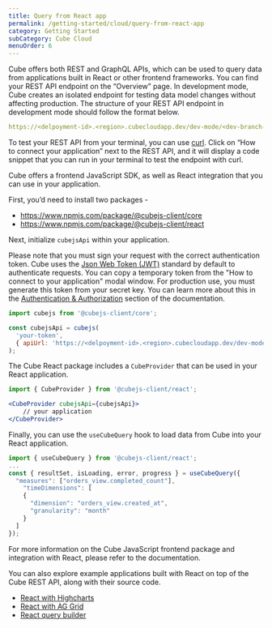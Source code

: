 ```yaml
---
title: Query from React app
permalink: /getting-started/cloud/query-from-react-app
category: Getting Started
subCategory: Cube Cloud
menuOrder: 6
---
```


Cube offers both REST and GraphQL APIs, which can be used to query data from applications built in React or other frontend frameworks. 
You can find your REST API endpoint on the “Overview” page. In development mode, Cube creates an isolated endpoint for testing data model changes without affecting production. 
The structure of your REST API endpoint in development mode should follow the format below.

```yaml
https://<delpoyment-id>.<region>.cubecloudapp.dev/dev-mode/<dev-branch-name>/cubejs-api/v1
```

To test your REST API from your terminal, you can use [curl](https://curl.se/). Click on “How to connect your application” next to the REST API, and it will display a code snippet that you can run in your terminal to test the endpoint with curl.

<Diagram 
  alt="Querying Cube with curl"
  src="https://ucarecdn.com/30f90999-dd1b-495c-97c7-4656e61e65c1/"
/>

Cube offers a frontend JavaScript SDK, as well as React integration that you can use in your application.

First, you’d need to install two packages - 

- https://www.npmjs.com/package/@cubejs-client/core
- https://www.npmjs.com/package/@cubejs-client/react

Next, initialize `cubejsApi` within your application.

Please note that you must sign your request with the correct authentication token. Cube uses the [Json Web Token (JWT)](https://jwt.io/) standard by default to authenticate requests. You can copy a temporary token from the "How to connect to your application" modal window. For production use, you must generate this token from your secret key. You can learn more about this in the [Authentication & Authorization](/security) section of the documentation.

```jsx
import cubejs from '@cubejs-client/core';

const cubejsApi = cubejs(
  'your-token',
  { apiUrl: 'https://<delpoyment-id>.<region>.cubecloudapp.dev/dev-mode/<dev-branch-name>/cubejs-api/v1' }
);
```

The Cube React package includes a `CubeProvider` that can be used in your React application.

```jsx
import { CubeProvider } from '@cubejs-client/react';

<CubeProvider cubejsApi={cubejsApi}>
	// your application
</CubeProvider>
```

Finally, you can use the `useCubeQuery` hook to load data from Cube into your React application.

```jsx
import { useCubeQuery } from '@cubejs-client/react';
...
const { resultSet, isLoading, error, progress } = useCubeQuery({
  "measures": ["orders_view.completed_count"],
	"timeDimensions": [
    {
      "dimension": "orders_view.created_at",
      "granularity": "month"
    }
  ]
});
```

For more information on the Cube JavaScript frontend package and integration with React, please refer to the documentation.

You can also explore example applications built with React on top of the Cube REST API, along with their source code.

- [React with Highcharts](https://highcharts-demo.cube.dev/#/)
- [React with AG Grid](https://react-pivot-table-demo.cube.dev/#/)
- [React query builder](https://react-dashboard-demo.cube.dev/#/)